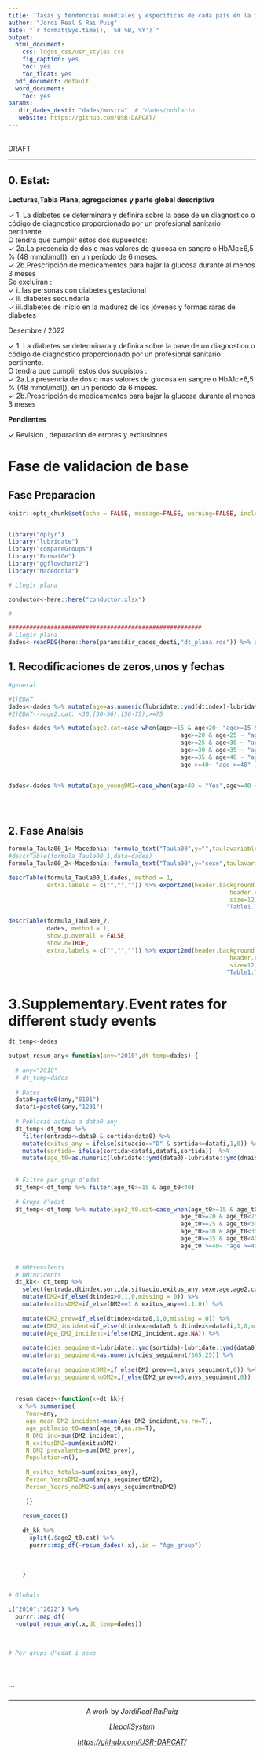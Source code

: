 ```yaml
---
title: 'Tasas y tendencias mundiales y específicas de cada país en la incidencia de la diabetes tipo 2 de inicio en la juventud'
author: "Jordi Real & Rai Puig"
date: "`r format(Sys.time(), '%d %B, %Y')`"
output: 
  html_document:
    css: logos_css/usr_styles.css
    fig_caption: yes
    toc: yes
    toc_float: yes
  pdf_document: default
  word_document:
    toc: yes
params:
   dir_dades_desti: "dades/mostra"  # "dades/poblacio
   website: https://github.com/USR-DAPCAT/
---
```

&nbsp;
<script>
   $(document).ready(function() {
     $head = $('#header');
     $head.prepend('<img src=\"https://www.idiapjgol.org/images/logo.png\" style=\"float: right ;width: 130px;\"/>')
     $head.prepend('<img src=\"https://avatars2.githubusercontent.com/u/57066591?s=200&v=4\" style=\"margin-left:25% ;width: 80px;\"/>')
     $head.prepend('<img src=\"logos_css/logoDAP_Cat.png\" style=\"float: left:1;width: 185px;\"/>')
   });
</script>


<div class="watermark">DRAFT</div>

****

## 0. Estat:

**Lecturas,Tabla Plana, agregaciones y parte global descriptiva**


&check; 1.	La diabetes se determinara y definira sobre la base de un diagnostico o código de diagnostico proporcionado por un profesional sanitario pertinente.<br/>
        O tendra que cumplir estos dos supuestos: <br/>
&check; 2a.La presencia de dos o mas valores de glucosa en sangre o HbA1c≥6,5 % (48 mmol/mol)), en un período de 6 meses.<br/>
&check; 2b.Prescripción de medicamentos para bajar la glucosa durante al menos 3 meses <br/>
        Se excluiran : <br/>
&check; i.  las personas con diabetes gestacional <br/>
&check; ii. diabetes secundaria <br/>
&check; iii.diabetes de inicio en la madurez de los jóvenes y formas raras de diabetes <br/>



Desembre / 2022

&check; 1.	La diabetes se determinara y definira sobre la base de un diagnostico o código de diagnostico proporcionado por un profesional sanitario pertinente.<br/>
        O tendra que cumplir estos dos suopistos : <br/>
&check; 2a.La presencia de dos o mas valores de glucosa en sangre o HbA1c≥6,5 % (48 mmol/mol)), en un período de 6 meses.<br/>
&check; 2b.Prescripción de medicamentos para bajar la glucosa durante al menos 3 meses <br/>



 
**Pendientes**

&check; Revision , depuracion de  errores y exclusiones   <br/>

# Fase de validacion de base

## Fase Preparacion


```r
knitr::opts_chunk$set(echo = FALSE, message=FALSE, warning=FALSE, include=F,size="huge")


library("dplyr")
library("lubridate")
library("compareGroups")
library("FormatGe")
library("ggflowchart2")
library("Macedonia")

# Llegir plana

conductor<-here::here("conductor.xlsx")

#
```


```r

#######################################################
# Llegir plana
dades<-readRDS(here::here(params$dir_dades_desti,"dt_plana.rds")) %>% as_tibble()

```
## 1. Recodificaciones de zeros,unos y fechas


```r


#general

#1)EDAT
dades<-dades %>% mutate(age=as.numeric(lubridate::ymd(dtindex)-lubridate::ymd(dnaix))/365.25)
#2)EDAT-->age2.cat: <30,[30-56),[56-75),>=75

dades<-dades %>% mutate(age2.cat=case_when(age>=15 & age<20~ "age>=15 & age<20",
                                                 age>=20 & age<25 ~ "age>=20 & age<25",
                                                 age>=25 & age<30 ~ "age>=25 & age<30",
                                                 age>=30 & age<35 ~ "age>=30 & age<35",
                                                 age>=35 & age<40 ~ "age>=35 & age<40",
                                                 age >=40~ "age >=40" ))


dades<-dades %>% mutate(age_youngDM2=case_when(age<40 ~ "Yes",age>=40 ~ "No"))





```



## 2. Fase Analsis


```r

formula_Taula00_1<-Macedonia::formula_text("Taula00",y="",taulavariables = conductor,dt=dades)
#descrTable(formula_Taula00_1,data=dades)
formula_Taula00_2<-Macedonia::formula_text("Taula00",y="sexe",taulavariables = conductor,dt=dades)

descrTable(formula_Taula00_1,dades, method = 1,
           extra.labels = c("","","")) %>% export2md(header.background = "grey", 
                                                               header.color = "white", 
                                                               size=12,caption = 
                                                              "Table1.Tasas y tendencias mundiales y específicas de cada país en la incidencia de la diabetes tipo 2 de inicio en la juventud.[%,median,min,max]")

descrTable(formula_Taula00_2, 
           dades, method = 1,
           show.p.overall = FALSE,
           show.n=TRUE,
           extra.labels = c("","","")) %>% export2md(header.background = "grey", 
                                                               header.color = "white", 
                                                               size=12,caption = 
                                                              "Table1.Tasas y tendencias mundiales y específicas de cada país en la incidencia de la diabetes tipo 2 de inicio en la juventud.[%,median,min,max]")


```
# 3.Supplementary.Event rates for different study events  


```r

dt_temp<-dades

output_resum_any<-function(any="2010",dt_temp=dades) {
  
  # any="2010"
  # dt_temp=dades
  
  # Dates
  data0=paste0(any,"0101")
  datafi=paste0(any,"1231")
  
  # Població activa a data0 any
  dt_temp<-dt_temp %>% 
    filter(entrada<=data0 & sortida>data0) %>% 
    mutate(exitus_any = ifelse(situacio=="D" & sortida<=datafi,1,0)) %>% # Actualitzo exitus any
    mutate(sortida= ifelse(sortida>datafi,datafi,sortida))  %>%         # Actualitzo data sortida any
    mutate(age_t0=as.numeric(lubridate::ymd(data0)-lubridate::ymd(dnaix))/365.25)  # Edat a t0 
    
  
  # Filtro per grup d'edat 
  dt_temp<-dt_temp %>% filter(age_t0>=15 & age_t0<40)
  
  # Grups d'edat 
  dt_temp<-dt_temp %>% mutate(age2_t0.cat=case_when(age_t0>=15 & age_t0<20~ "age>=15 & age<20",
                                                 age_t0>=20 & age_t0<25 ~ "age>=20 & age<25",
                                                 age_t0>=25 & age_t0<30 ~ "age>=25 & age<30",
                                                 age_t0>=30 & age_t0<35 ~ "age>=30 & age<35",
                                                 age_t0>=35 & age_t0<40 ~ "age>=35 & age<40",
                                                 age_t0 >=40~ "age >=40" ))

  
  # DMPrevalents
  # DMIncidents
  dt_kk<- dt_temp %>% 
    select(entrada,dtindex,sortida,situacio,exitus_any,sexe,age,age2.cat,age_t0,age2_t0.cat) %>% 
    mutate(DM2=if_else(dtindex>0,1,0,missing = 0)) %>% 
    mutate(exitusDM2=if_else(DM2==1 & exitus_any==1,1,0)) %>% 
    
    mutate(DM2_prev=if_else(dtindex<data0,1,0,missing = 0)) %>% 
    mutate(DM2_incident=if_else(dtindex>=data0 & dtindex<=datafi,1,0,missing = 0)) %>% 
    mutate(Age_DM2_incident=ifelse(DM2_incident,age,NA)) %>% 
    
    mutate(dies_seguiment=lubridate::ymd(sortida)-lubridate::ymd(data0)) %>% 
    mutate(anys_seguiment=as.numeric(dies_seguiment/365.25)) %>% 
    
    mutate(anys_seguimentDM2=if_else(DM2_prev==1,anys_seguiment,0)) %>% 
    mutate(anys_seguimentnoDM2=if_else(DM2_prev==0,anys_seguiment,0)) 
    
  
  resum_dades<-function(x=dt_kk){
   x %>% summarise(
     Year=any,
     age_mean_DM2_incident=mean(Age_DM2_incident,na.rm=T),
     age_poblacio_t0=mean(age_t0,na.rm=T),
     N_DM2_inc=sum(DM2_incident),
     N_exitusDM2=sum(exitusDM2),
     N_DM2_prevalents=sum(DM2_prev),
     Population=n(),
     
     N_exitus_totals=sum(exitus_any),
     Person_YearsDM2=sum(anys_seguimentDM2),
     Person_Years_noDM2=sum(anys_seguimentnoDM2)
     
     )} 
    
    resum_dades()
    
    dt_kk %>% 
      split(.$age2_t0.cat) %>% 
      purrr::map_df(~resum_dades(.x),.id = "Age_group")

      
  
    }



```



```r


# Globals

c("2010":"2022") %>% 
  purrr::map_df(
  ~output_resum_any(.x,dt_temp=dades))
  
  

# Per grups d'edat i sexe





```




```
&nbsp;
<hr />
<p style="text-align: center;">A work by $Jordi Real$ $Rai Puig$ </a></p>
<p style="text-align: center;">$Llepali System$ </a></p>
<p style="text-align: center;"><span style="color: #808080;"><em><https://github.com/USR-DAPCAT/></em></span></p>



